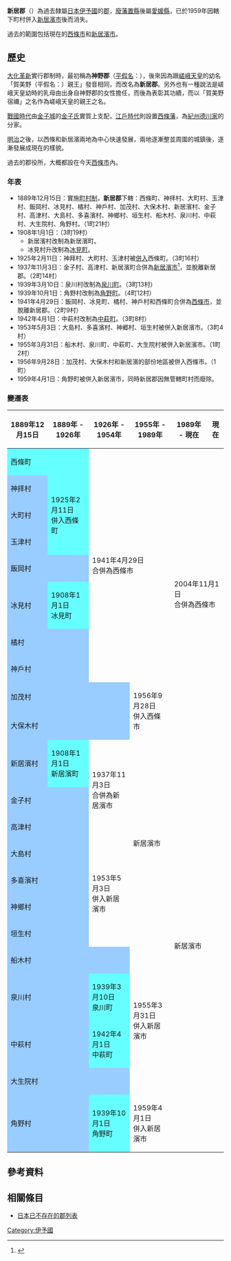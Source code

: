 {{日本郡 (廢除)
| 郡 = 新居郡
| 日文原名 = 新居郡
| 平假名 = にいぐん
| 羅馬字拼音 = Nii-gun
| 地圖 = 
| 廢除時間 = 1959年4月1日
| 廢除理由 = 無管轄町村
| 廢除時處置 = 
| 現在郡 = 
| 都道府縣 = 愛媛縣
| 支廳 = 
| 町 = 1
| 村 = 
| 經度 = 
| 緯度 = 
| 註記 = 
|}}
'''新居郡'''（{{jpn|j=新居郡|hg=にいぐん|rm=Nii gun|f=y}}）為過去隸屬[[日本|日本]][[伊予國|伊予國]]的[[郡|郡]]，[[廢藩置縣|廢藩置縣]]後屬[[愛媛縣|愛媛縣]]，已於1959年因轄下町村併入[[新居濱市|新居濱市]]後而消失。

過去的範圍包括現在的[[西條市|西條市]]和[[新居濱市|新居濱市]]。

==歷史==
[[大化革新|大化革新]]實行郡制時，最初稱為'''神野郡'''（[[平假名|平假名]]：{{lang|ja|かみのぐん}}），後來因為跟[[嵯峨天皇|嵯峨天皇]]的幼名「賀美野（平假名：{{lang|ja|かみの}}）親王」發音相同，而改名為'''新居郡'''。另外也有一種說法是嵯峨天皇幼時的乳母由出身自神野郡的女性擔任，而後為表彰其功績，而以「賀美野宿禰」之名作為嵯峨天皇的親王之名。

[[戰國時代_(日本)|戰國時代]]由[[金子城|金子城]]的[[金子氏|金子氏]]實質上支配，[[江戶時代|江戶時代]]則設置[[西條藩|西條藩]]，為[[紀州德川家|紀州德川家]]的分家。

[[明治|明治]]之後，以西條和新居濱兩地為中心快速發展，兩地逐漸整並周圍的城鎮後，逐漸發展成現在的樣貌。

過去的郡役所，大概都設在今天[[西條市|西條市]]內。

===年表===
* 1889年12月15日：實施[[町村制|町村制]]，'''新居郡'''下轄：西條町、神拝村、大町村、玉津村、飯岡村、冰見村、橘村、神戶村、加茂村、大保木村、新居濱村、金子村、高津村、大島村、多喜濱村、神鄉村、垣生村、船木村、泉川村、中萩村、大生院村、角野村。（1町21村）
* 1908年1月1日：（3町19村）
** 新居濱村改制為新居濱町。
** 冰見村升改制為[[冰見町|冰見町]]。
* 1925年2月11日：神拜村、大町村、玉津村被[[市町村合併|併入]]西條町。（3町16村）
* 1937年11月3日：金子村、高津村、新居濱町合併為[[新居濱市|新居濱市]]<ref>{{cite web| title=沿革| url=http://www.city.niihama.lg.jp/profile/enkaku.html| publisher=新居濱市政府| accessdate=2012-06-19| language=ja| deadurl=yes| archiveurl=https://web.archive.org/web/20120717163251/http://www.city.niihama.lg.jp/profile/enkaku.html| archivedate=2012-07-17}}</ref>，並脫離新居郡。（2町14村）
* 1939年3月10日：泉川村改制為[[泉川町|泉川町]]。（3町13村）
* 1939年10月1日：角野村改制為[[角野町|角野町]]。（4町12村）
* 1941年4月29日：飯岡村、冰見町、橘村、神戶村和西條町合併為[[西條市|西條市]]，並脫離新居郡。（2町9村）
* 1942年4月1日：中萩村改制為[[中萩町|中萩町]]。（3町8村）
* 1953年5月3日：大島村、多喜濱村、神郷村、垣生村被併入新居濱市。（3町4村）
* 1955年3月31日：船木村、泉川町、中萩町、大生院村被併入新居濱市。（1町2村）
* 1956年9月28日：加茂村、大保木村和新居濱的部份地區被併入西條市。（1町）
* 1959年4月1日：角野町被併入新居濱市，同時新居郡因無管轄町村而廢除。

===變遷表===
{| class="wikitable" style="font-size:small"
! 1889年12月15日
! 1889年 - 1926年
! 1926年 - 1954年
! 1955年 - 1989年
! 1989年 - 現在
! 現在
|-
| colspan=2 style="background-color:#6ff;" | 西條町
| rowspan=8 colspan=2 | 1941年4月29日<br>合併為西條市
| rowspan=10 colspan=2 | 2004年11月1日<br>合併為西條市
|-
| style="background-color:#9cf;" | 神拝村
| rowspan=3 style="background-color:#6ff;" | 1925年2月11日<br>併入西條町
|-
| style="background-color:#9cf;" | 大町村
|-
| style="background-color:#9cf;" | 玉津村
|-
| colspan=2 style="background-color:#9cf;" | 飯岡村
|-
| style="background-color:#9cf;" | 冰見村
| style="background-color:#6ff;" | 1908年1月1日<br>冰見町
|-
| colspan=2 style="background-color:#9cf;" | 橘村
|-
| colspan=2 style="background-color:#9cf;" | 神戶村
|-
| colspan=3 style="background-color:#9cf;" | 加茂村
| rowspan=2 | 1956年9月28日<br>併入西條市
|-
| colspan=3 style="background-color:#9cf;" | 大保木村
|-
| style="background-color:#9cf;" | 新居濱村
| style="background-color:#6ff;" | 1908年1月1日<br>新居濱町
| rowspan=3 | 1937年11月3日<br>合併為新居濱市
| rowspan=7 | 新居濱市
| rowspan=12 colspan=2 | 新居濱市 
|-
| colspan=2 style="background-color:#9cf;" | 金子村
|-
| colspan=2 style="background-color:#9cf;" | 高津村
|-
| colspan=2 style="background-color:#9cf;" | 大島村
| rowspan=4 | 1953年5月3日<br>併入新居濱市
|-
| colspan=2 style="background-color:#9cf;" | 多喜濱村
|-
| colspan=2 style="background-color:#9cf;" | 神鄉村
|-
| colspan=2 style="background-color:#9cf;" | 垣生村
|-
| colspan=3 style="background-color:#9cf;" | 船木村
| rowspan=4 | 1955年3月31日<br>併入新居濱市
|-
| colspan=2 style="background-color:#9cf;" | 泉川村
| style="background-color:#6ff;" | 1939年3月10日<br>泉川町
|-
| colspan=2 style="background-color:#9cf;" | 中萩村
| style="background-color:#6ff;" | 1942年4月1日<br>中萩町
|-
| colspan=3 style="background-color:#9cf;" | 大生院村
|-
| colspan=2 style="background-color:#9cf;" | 角野村
| style="background-color:#6ff;" | 1939年10月1日<br>角野町
| 1959年4月1日<br>併入新居濱市
|}

==參考資料==
{{reflist}}

==相關條目==
* [[日本已不存在的郡列表|日本已不存在的郡列表]]

{{伊予國的郡}}

[[Category:伊予國|Category:伊予國]]